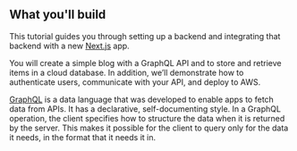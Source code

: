 ## What you'll build

This tutorial guides you through setting up a backend and integrating that backend with a new [Next.js](https://nextjs.org/) app.

You will create a simple blog with a GraphQL API and to store and retrieve items in a cloud database. In addition, we’ll demonstrate how to authenticate users, communicate with your API, and deploy to AWS.

[GraphQL](http://graphql.org) is a data language that was developed to enable apps to fetch data from APIs. It has a declarative, self-documenting style. In a GraphQL operation, the client specifies how to structure the data when it is returned by the server. This makes it possible for the client to query only for the data it needs, in the format that it needs it in.
